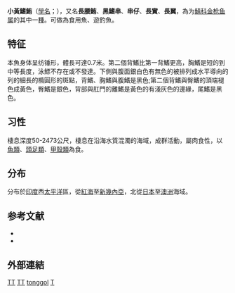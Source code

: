 {{TA
|1=zh-cn:青甘金枪鱼; zh-tw:小黃鰭鮪
|2=zh-cn:金枪鱼属; zh-tw:鮪屬
}}
{{Speciesbox
| image = Thton u0.gif
| image_width = 250px
| image_caption = 
| status = DD
| status_system = IUCN3.1
| genus = Thunnus
| species = tonggol
| authority = [[Bleeker|Bleeker]], 1851
| synonyms = *''Kishinoella rara''<br /><small>Kishinouye, 1915</small>
*''Kishinoella tonggol''<br /><small>Kishinouye, 1915</small>
*''Neothunnus rarus''<br /><small>Bleeker, 1851</small>
*''Neothunnus tonggol''<br /><small>Whitley, 1936</small>
*''Thunnus nicolsoni''<br /><small>Kishinouye, 1915</small>
}}

'''小黃鰭鮪'''（[[學名|學名]]；{{lang|la|''Thunnus tonggol''}}），又名'''長腰鮪'''、'''黑鰭串'''、'''串仔'''、'''長實'''、'''長翼'''，為为[[鯖科|鯖科]][[金枪鱼属|金枪鱼属]]的其中一[[種|種]]。可做為食用魚、遊釣魚。

==特征==
本魚身体呈纺锤形，體長可達0.7米。第二個背鰭比第一背鰭更高，胸鰭是短的到中等長度，泳鰾不存在或不發達。下側與腹面銀白色有無色的被排列成水平導向的列的細長的橢圓形的斑點，背鰭、胸鰭與腹鰭是黑色;第二個背鰭與臀鰭的頂端褪色成黃色，臀鰭是銀色，背部與肛門的離鰭是黃色的有淺灰色的邊緣，尾鰭是黑色。

==习性==
棲息深度50-2473公尺，棲息在沿海水質混濁的海域，成群活動，屬肉食性，以[[魚類|魚類]]、[[頭足類|頭足類]]、[[甲殼類|甲殼類]]為食。

==分布==
分布於[[印度|印度]]西[[太平洋|太平洋]]區，從[[紅海|紅海]]至[[新幾內亞|新幾內亞]]，北從[[日本|日本]]至[[澳洲|澳洲]]海域。

== 参考文献 ==
{{refbegin}}
*{{FishBase_species|genus=Thunnus|species=tonggol|year=2012|month=7}}
* {{TaiBNET| zh=小黃鰭鮪 | id=382504 | binomial=Thunnus tonggol | authority=Bleeker, 1851 | var= | accessdate=2013-01-24}}
{{refend}}

==外部連結== 
{{wikispecies-inline|Thunnus tonggol|青干金槍魚}}
 
{{Tuna|state=autocollapse}}
{{Taxonbar|from=Q1411265}}

[[Category:IUCN红色名录数据缺乏物种|TT]]
[[Category:食用魚|TT]]
[[Category:金槍魚屬|tonggol]]
[[Category:1851年描述的鱼类|T]]


{{鱸形目小作品}}